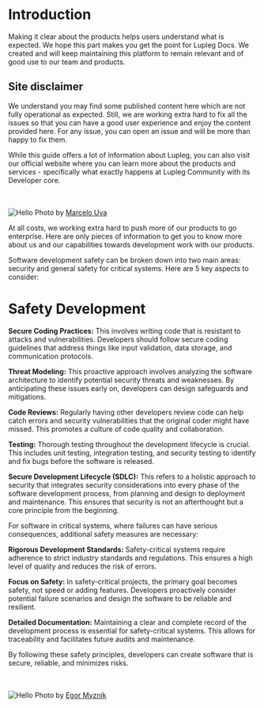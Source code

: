 
# Introduction

Making it clear about the products helps users understand what is expected. We hope this part makes you get the point for Lupleg Docs. We created and will keep maintaining this platform to remain relevant and of good use to our team and products.

## Site disclaimer

<Callout type="warning" emoji="⚠️">
  We understand you may find some published content here which are not fully
  operational as expected. Still, we are working extra hard to fix all the issues
  so that you can have a good user experience and enjoy the content provided here.
  For any issue, you can open an issue and will be more than happy to fix them.
</Callout>

While this guide offers a lot of information about Lupleg, you can also visit our official website where you can learn more about the products and services - specifically what exactly happens at Lupleg Community with its Developer core.

<br></br>
<Image src="/images/pool.jpg" alt="Hello" width={400} height={300} />
Photo by [Marcelo Uva](https://unsplash.com/@marcelouva)

At all costs, we working extra hard to push more of our products to go enterprise. Here are only pieces of information to get you to know more about us and our capabilities towards development work with our products.

Software development safety can be broken down into two main areas: security and general safety for critical systems. Here are 5 key aspects to consider:

# Safety Development

**Secure Coding Practices:**  This involves writing code that is resistant to attacks and vulnerabilities. Developers should follow secure coding guidelines that address things like input validation, data storage, and communication protocols.

**Threat Modeling:** This proactive approach involves analyzing the software architecture to identify potential security threats and weaknesses. By anticipating these issues early on, developers can design safeguards and mitigations.

**Code Reviews:** Regularly having other developers review code can help catch errors and security vulnerabilities that the original coder might have missed. This promotes a culture of code quality and collaboration.

**Testing:** Thorough testing throughout the development lifecycle is crucial. This includes unit testing, integration testing, and security testing to identify and fix bugs before the software is released.

**Secure Development Lifecycle (SDLC):**  This refers to a holistic approach to security that integrates security considerations into every phase of the software development process, from planning and design to deployment and maintenance.  This ensures that security is not an afterthought but a core principle from the beginning.

For software in critical systems, where failures can have serious consequences, additional safety measures are necessary:

**Rigorous Development Standards:** Safety-critical systems require adherence to strict industry standards and regulations. This ensures a high level of quality and reduces the risk of errors.

**Focus on Safety:** In safety-critical projects, the primary goal becomes safety, not speed or adding features. Developers proactively consider potential failure scenarios and design the software to be reliable and resilient.

**Detailed Documentation:** Maintaining a clear and complete record of the development process is essential for safety-critical systems. This allows for traceability and facilitates future audits and maintenance.

By following these safety principles, developers can create software that is secure, reliable, and minimizes risks.



<br></br>
<Image src="/images/life.jpg" alt="Hello" width={400} height={300} />
Photo by [Egor Myznik](https://unsplash.com/@vonshnauzer)
